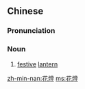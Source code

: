 {{also|花灯}}
==Chinese==
{{zh-forms|s=花灯}}

===Pronunciation===
{{zh-pron
|m=huādēng
|c=faa1 dang1
|mn=hoe-teng
|cat=n
}}

===Noun===
{{zh-noun|mw=盞}}

# [[festive]] [[lantern]]

[[zh-min-nan:花燈]]
[[ms:花燈]]